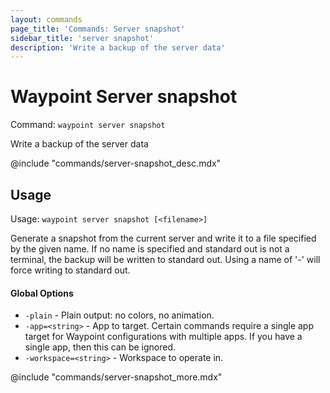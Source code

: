 ```yaml
---
layout: commands
page_title: 'Commands: Server snapshot'
sidebar_title: 'server snapshot'
description: 'Write a backup of the server data'
---
```


# Waypoint Server snapshot

Command: `waypoint server snapshot`

Write a backup of the server data

@include "commands/server-snapshot_desc.mdx"

## Usage

Usage: `waypoint server snapshot [<filename>]`

Generate a snapshot from the current server and write it to a file specified
by the given name. If no name is specified and standard out is not a terminal,
the backup will be written to standard out. Using a name of '-' will force writing
to standard out.

#### Global Options

- `-plain` - Plain output: no colors, no animation.
- `-app=<string>` - App to target. Certain commands require a single app target for Waypoint configurations with multiple apps. If you have a single app, then this can be ignored.
- `-workspace=<string>` - Workspace to operate in.

@include "commands/server-snapshot_more.mdx"
